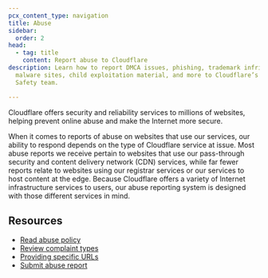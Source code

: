 ```yaml
---
pcx_content_type: navigation
title: Abuse
sidebar:
  order: 2
head:
  - tag: title
    content: Report abuse to Cloudflare
description: Learn how to report DMCA issues, phishing, trademark infringement,
  malware sites, child exploitation material, and more to Cloudflare’s Trust and
  Safety team.

---
```


Cloudflare offers security and reliability services to millions of websites, helping prevent online abuse and make the Internet more secure.

When it comes to reports of abuse on websites that use our services, our ability to respond depends on the type of Cloudflare service at issue. Most abuse reports we receive pertain to websites that use our pass-through security and content delivery network (CDN) services, while far fewer reports relate to websites using our registrar services or our services to host content at the edge. Because Cloudflare offers a variety of Internet infrastructure services to users, our abuse reporting system is designed with those different services in mind.

## Resources

* [Read abuse policy](https://www.cloudflare.com/trust-hub/abuse-approach/)
* [Review complaint types](/fundamentals/reference/report-abuse/complaint-types/)
* [Providing specific URLs](/fundamentals/reference/report-abuse/provide-specific-urls/)
* [Submit abuse report](https://www.cloudflare.com/abuse/form)
